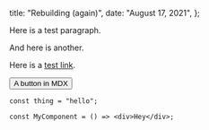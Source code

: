 

  title: "Rebuilding (again)",
  date: "August 17, 2021",
};


Here is a test paragraph.

And here is another.

Here is a [test link](google.com).

<Button>A button in MDX</Button>

```tsx
const thing = "hello";

const MyComponent = () => <div>Hey</div>;
```
